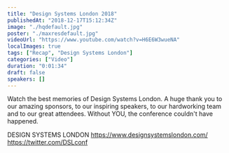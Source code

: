 ```yaml
---
title: "Design Systems London 2018"
publishedAt: "2018-12-17T15:12:34Z"
image: "./hqdefault.jpg"
poster: "./maxresdefault.jpg"
videoUrl: "https://www.youtube.com/watch?v=H6E6W3wueNA"
localImages: true
tags: ["Recap", "Design Systems London"]
categories: ["Video"]
duration: "0:01:34"
draft: false
speakers: []
---
```


Watch the best memories of Design Systems London.
A huge thank you to our amazing sponsors, to our inspiring speakers, to our hardworking team and to our great attendees. Without YOU, the conference couldn't have happened.

DESIGN SYSTEMS LONDON
https://www.designsystemslondon.com/
https://twitter.com/DSLconf
